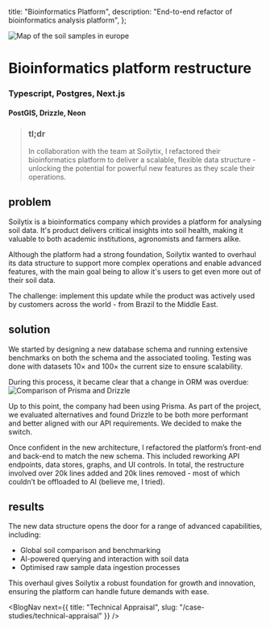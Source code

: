 
  title: "Bioinformatics Platform",
  description:
    "End-to-end refactor of bioinformatics analysis platform",
};

<Image
  src={map}
  alt="Map of the soil samples in europe"
  className="object-cover aspect-video"
  priority
/>

# Bioinformatics platform restructure
### Typescript, Postgres, Next.js
#### PostGIS, Drizzle, Neon

<CompanyTile logo={logo} name="Soilytix GmbH" />

>### tl;dr
>In collaboration with the team at Soilytix, I refactored their bioinformatics platform to deliver a scalable, flexible data structure - unlocking the potential for powerful new features as they scale their operations.

## problem
Soilytix is a bioinformatics company which provides a platform for analysing soil data. It's product delivers critical insights into soil health, making it valuable to both academic institutions, agronomists and farmers alike.

Although the platform had a strong foundation, Soilytix wanted to overhaul its data structure to support more complex operations and enable advanced features, with the main goal being to allow it's users to get even more out of their soil data.

The challenge: implement this update while the product was actively used by customers across the world - from Brazil to the Middle East.

## solution
We started by designing a new database schema and running extensive benchmarks on both the schema and the associated tooling. Testing was done with datasets 10× and 100× the current size to ensure scalability.

During this process, it became clear that a change in ORM was overdue:
<Image
  src={prismaDrizzle}
  alt="Comparison of Prisma and Drizzle"
/>

Up to this point, the company had been using Prisma. As part of the project, we evaluated alternatives and found Drizzle to be both more performant and better aligned with our API requirements. We decided to make the switch.

Once confident in the new architecture, I refactored the platform’s front-end and back-end to match the new schema. This included reworking API endpoints, data stores, graphs, and UI controls. In total, the restructure involved over 20k lines added and 20k lines removed - most of which couldn’t be offloaded to AI (believe me, I tried).

## results
The new data structure opens the door for a range of advanced capabilities, including:
- Global soil comparison and benchmarking
- AI-powered querying and interaction with soil data
- Optimised raw sample data ingestion processes

This overhaul gives Soilytix a robust foundation for growth and innovation, ensuring the platform can handle future demands with ease.

<ContactBanner />

<BlogNav 
  next={{ title: "Technical Appraisal", slug: "/case-studies/technical-appraisal" }} 
/>
